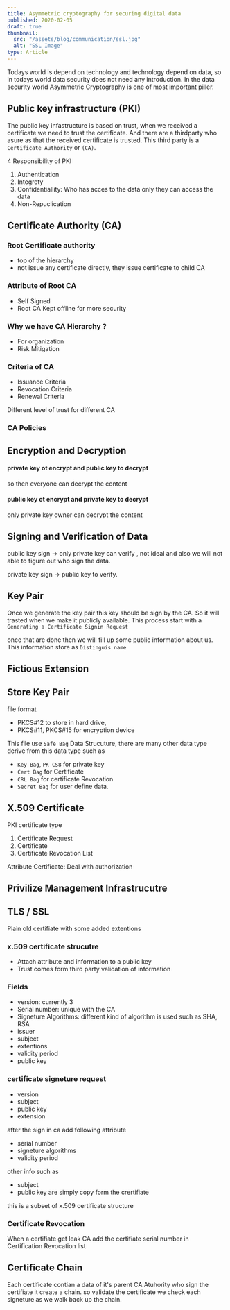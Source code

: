 ```yaml
---
title: Asymmetric cryptography for securing digital data
published: 2020-02-05
draft: true
thumbnail:
  src: "/assets/blog/communication/ssl.jpg"
  alt: "SSL Image"
type: Article
---
```


Todays world is depend on technology and technology depend on data, so in todays world data security does not need any introduction. In the data security world Asymmetric Cryptography is one of most important piller.

## Public key infrastructure (PKI)

The public key infastructure is based on trust, when we received a certificate we need to trust the certificate. And there are a thirdparty who asure as that the received certificate is trusted. This third party is a `Certificate Authority` or `(CA)`.

4 Responsibility of PKI

1. Authentication
2. Integrety
3. Confidentiallity: Who has acces to the data only they can access the data
4. Non-Repuclication

## Certificate Authority (CA)

### Root Certificate authority

- top of the hierarchy
- not issue any certificate directly, they issue certificate to child CA

### Attribute of Root CA

- Self Signed
- Root CA Kept offline for more security

### Why we have CA Hierarchy ?

- For organization
- Risk Mitigation

### Criteria of CA

- Issuance Criteria
- Revocation Criteria
- Renewal Criteria

Different level of trust for different CA

### CA Policies

## Encryption and Decryption

#### private key ot encrypt and public key to decrypt

so then everyone can decrypt the content

#### public key ot encrypt and private key to decrypt

only private key owner can decrypt the content

## Signing and Verification of Data

public key sign -> only private key can verify , not ideal and also we will not able to figure out who sign the data.

private key sign -> public key to verify.

## Key Pair

Once we generate the key pair this key should be sign by the CA. So it will trasted when we make it publicly available. This process start with a `Generating a Certificate Signin Request`

once that are done then we will fill up some public information about us. This information store as `Distinguis name`

## Fictious Extension

## Store Key Pair

file format

- PKCS#12 to store in hard drive,
- PKCS#11, PKCS#15 for encryption device

This file use `Safe Bag` Data Strucuture, there are many other data type derive from this data type such as

- `Key Bag`, `PK CS8` for private key
- `Cert Bag` for Certificate
- `CRL Bag` for certificate Revocation
- `Secret Bag` for user define data.

## X.509 Certificate

PKI certificate type

1. Certificate Request
2. Certificate
3. Certificate Revocation List

Attribute Certificate: Deal with authorization

## Privilize Management Infrastrucutre

## TLS / SSL

Plain old certifiate with some added extentions

### x.509 certificate strucutre

- Attach attribute and information to a public key
- Trust comes form third party validation of information

### Fields

- version: currently 3
- Serial number: unique with the CA
- Signeture Algorithms: different kind of algorithm is used such as SHA, RSA
- issuer
- subject
- extentions
- validity period
- public key

### certificate signeture request

- version
- subject
- public key
- extension

after the sign in ca add following attribute

- serial number
- signeture algorithms
- validity period

other info such as

- subject
- public key
  are simply copy form the crertifiate

this is a subset of x.509 certificate structure

### Certificate Revocation

When a certifiate get leak CA add the certifiate serial number in Certification Revocation list

## Certificate Chain

Each certificate contian a data of it's parent CA Atuhority who sign the certifiate it create a chain. so validate the certificate we check each signeture as we walk back up the chain.
